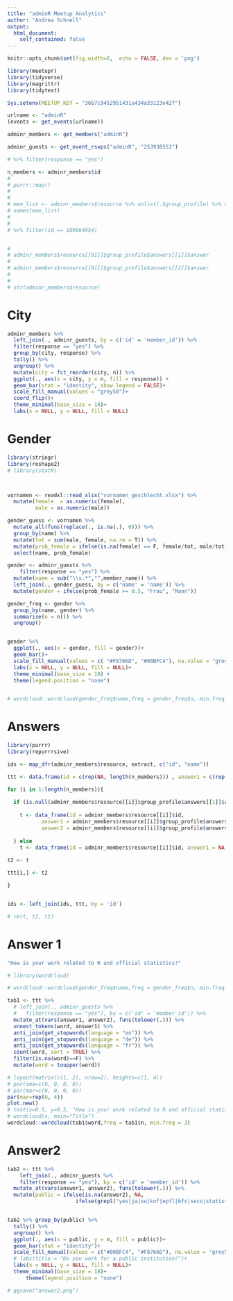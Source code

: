 ```yaml
---
title: "adminR Meetup Analytics"
author: "Andrea Schnell"
output:
  html_document:
    self_contained: false
---
```


```r

knitr::opts_chunk$set(fig.width=6,  echo = FALSE, dev = 'png')


```


```r
library(meetupr)
library(tidyverse)
library(magrittr)
library(tidytext)

Sys.setenv(MEETUP_KEY = "36b7c9452951431a434a33123e42f")

urlname <- "adminR"
(events <- get_events(urlname))

adminr_members <- get_members("adminR")

adminr_guests <- get_event_rsvps("adminR", "253930551") 

# %>% filter(response == "yes")

n_members <- adminr_members$id
# 
# purrr::map()
# 
# 
# mem_list <- adminr_members$resource %>% unlist(.$group_profile) %>% data_frame() %>% select(group_profile.answers.answer)
# names(mem_list)
# 
# 
# %>% filter(id == 189064954)


# 
# adminr_members$resource[[91]]$group_profile$answers[[1]]$answer
# 
# adminr_members$resource[[91]]$group_profile$answers[[2]]$answer
# 
# 
# str(adminr_members$resource)
```


# City
```r
adminr_members %>% 
  left_join(., adminr_guests, by = c('id' = 'member_id')) %>% 
  filter(response == "yes") %>% 
  group_by(city, response) %>% 
  tally() %>% 
  ungroup() %>% 
  mutate(city = fct_reorder(city, n)) %>% 
  ggplot(., aes(x = city, y = n, fill = response)) +
  geom_bar(stat = "identity", show.legend = FALSE)+
  scale_fill_manual(values = "grey50")+
  coord_flip()+
  theme_minimal(base_size = 18)+
  labs(x = NULL, y = NULL, fill = NULL)


```

# Gender
```r
library(stringr)
library(reshape2)
# library(statR)



vornamen <- readxl::read_xlsx("vornamen_geschlecht.xlsx") %>% 
  mutate(female  = as.numeric(female),
         male = as.numeric(male))

gender_guess <- vornamen %>% 
  mutate_all(funs(replace(., is.na(.), 0))) %>% 
  group_by(name) %>% 
  mutate(tot = sum(male, female, na.rm = T)) %>% 
  mutate(prob_female = ifelse(is.na(female) == F, female/tot, male/tot)) %>% 
  select(name, prob_female)

gender <- adminr_guests %>% 
    filter(response == "yes") %>% 
  mutate(name = sub("\\s.*","",member_name)) %>% 
  left_join(., gender_guess, by = c('name' = 'name')) %>% 
  mutate(gender = ifelse(prob_female >= 0.5, "Frau", "Mann"))

gender_freq <- gender %>% 
  group_by(name, gender) %>% 
  summarise(n = n()) %>% 
  ungroup()


gender %>% 
  ggplot(., aes(x = gender, fill = gender))+
  geom_bar()+
  scale_fill_manual(values = c( "#F8766D", "#00BFC4"), na.value = "grey50")+
  labs(x = NULL, y = NULL, fill = NULL)+
  theme_minimal(base_size = 18) +
  theme(legend.position = "none")


# wordcloud::wordcloud(gender_freq$name,freq = gender_freq$n, min.freq = 1)

```

# Answers
```r

library(purrr)
library(repurrrsive)

ids <- map_dfr(adminr_members$resource, extract, c("id", "name"))

ttt <- data.frame(id = c(rep(NA, length(n_members))) , answer1 = c(rep(NA, length(n_members))), answer2 = c(rep(NA, length(n_members))))

for (i in 1:length(n_members)){
  
  if (is.null(adminr_members$resource[[i]]$group_profile$answers[[1]]$answer) == F ){
    
    t <- data_frame(id = adminr_members$resource[[i]]$id, 
           answer1 = adminr_members$resource[[i]]$group_profile$answers[[1]]$answer,
           answer2 = adminr_members$resource[[i]]$group_profile$answers[[2]]$answer)
    
  } else
    t <- data_frame(id = adminr_members$resource[[i]]$id, answer1 = NA, answer2 = NA)
  
t2 <- t

ttt[i,] <- t2

}


ids <- left_join(ids, ttt, by = 'id')

# rm(t, t2, tt)

```

# Answer 1
```r
"How is your work related to R and official statistics?"

# library(wordcloud)

# wordcloud::wordcloud(gender_freq$name,freq = gender_freq$n, min.freq = 1)

tab1 <- ttt %>% 
  # left_join(., adminr_guests %>% 
  #   filter(response == "yes"), by = c('id' = 'member_id')) %>% 
  mutate_at(vars(answer1, answer2), funs(tolower(.))) %>% 
  unnest_tokens(word, answer1) %>% 
  anti_join(get_stopwords(language = "en")) %>% 
  anti_join(get_stopwords(language = "de")) %>% 
  anti_join(get_stopwords(language = "fr")) %>% 
  count(word, sort = TRUE) %>% 
  filter(is.na(word)==F) %>% 
  mutate(word = toupper(word))

# layout(matrix(c(1, 2), nrow=2), heights=c(1, 4))
# par(oma=c(0, 0, 0, 0))
# par(mar=c(0, 0, 0, 0))
par(mar=rep(0, 4))
plot.new()
# text(x=0.5, y=0.5, "How is your work related to R and official statistics?")
# wordcloud(x, main="Title")
wordcloud::wordcloud(tab1$word,freq = tab1$n, min.freq = 3)

```


# Answer2
```r
tab2 <- ttt %>% 
    left_join(., adminr_guests %>%
    filter(response == "yes"), by = c('id' = 'member_id')) %>%
  mutate_at(vars(answer1, answer2), funs(tolower(.))) %>% 
  mutate(public = ifelse(is.na(answer2), NA,
                      ifelse(grepl("yes|ja|ou|kof|epfl|bfs|seco|statistik|snb|swiss national bank|ofs|university|universität|hochschule|bundesamt|federal|amt|fédéral", answer2), "ja", "nein")))


tab2 %>% group_by(public) %>% 
  tally() %>% 
  ungroup() %>% 
  ggplot(., aes(x = public, y = n, fill = public))+
  geom_bar(stat = "identity")+
  scale_fill_manual(values = c("#00BFC4", "#F8766D"), na.value = "grey50")+
  # labs(title = "Do you work for a public institution?")+
  labs(x = NULL, y = NULL, fill = NULL)+
  theme_minimal(base_size = 18)+
      theme(legend.position = "none")

# ggsave("answer2.png")
```



